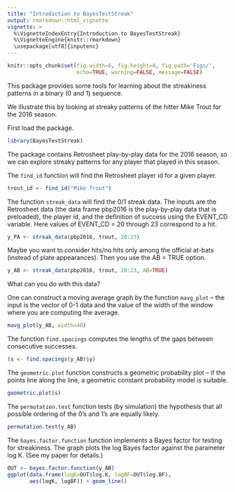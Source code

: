 ```yaml
---
title: "Introduction to BayesTestStreak"
output: rmarkdown::html_vignette
vignette: >
  %\VignetteIndexEntry{Introduction to BayesTestStreak}
  %\VignetteEngine{knitr::rmarkdown}
  \usepackage[utf8]{inputenc}
---
```


```r
knitr::opts_chunk$set(fig.width=6, fig.height=4, fig.path='Figs/',
                      echo=TRUE, warning=FALSE, message=FALSE)
```

This package provides some tools for learning about the streakiness patterns in a binary (0 and 1) sequence.

We illustrate this by looking at streaky patterns of the hitter Mike Trout for the 2016 season.

First load the package.
```r
library(BayesTestStreak)
```

The package contains Retrosheet play-by-play data for the 2016 season, so we can explore streaky patterns for any player that played in this season.

The `find_id` function will find the Retrosheet player id for a given player.

```r
trout_id <- find_id("Mike Trout")
```

The function `streak_data` will find the 0/1 streak data.  The inputs are the Retrosheet data (the data frame pbp2016 is the play-by-play data that is preloaded), the player id, and the definition of success using the EVENT_CD variable.  Here values of EVENT_CD = 20 through 23 correspond to a hit.

```r
y_PA <- streak_data(pbp2016, trout, 20:23)
```

Maybe you want to consider hits/no hits only among the official at-bats (instead of plate appearances).  Then you use the AB = TRUE option.

```r
y_AB <- streak_data(pbp2016, trout, 20:23, AB=TRUE)
```

What can you do with this data?

One can construct a moving average graph by the function `mavg_plot` -- the input is the vector of 0-1 data and the value of the width of the window where you are computing the average.

```r
mavg_plot(y_AB, width=40)
```

The function `find.spacings` computes the lengths of the gaps between consecutive successes.

```r
(s <- find.spacings(y_AB)$y)
```

The `geometric.plot` function constructs a geometric probability plot -- if the points line along the line, a geometric constant probability model is suitable.

```r
geometric.plot(s)
```

The `permutation.test` function tests (by simulation) the hypothesis that all possible ordering of the 0's and 1's are equally likely.

```r
permutation.test(y_AB)
```

The `bayes.factor.function` function implements a Bayes factor for testing for streakiness.  The graph plots the log Bayes factor against the parameter log K. (See my paper for details.)

```r
OUT <- bayes.factor.function(y_AB)
ggplot(data.frame(logK=OUT$log.K, logBF=OUT$log.BF), 
       aes(logK, logBF)) + geom_line()
```


